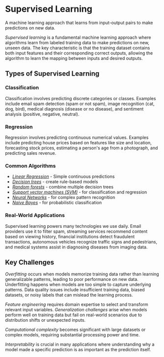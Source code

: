 
<StructuredData 
  title="Supervised Learning" 
  description="A machine learning approach that learns from input-output pairs to make predictions on new data. Supervised learning is a fundamental machine learning approach where algorithms learn from labeled training data to make predictions on new, unseen data." 
  url="https://ai-glossary.com/S/supervised-learning" 
/>

# Supervised Learning

A machine learning approach that learns from input-output pairs to make predictions on new data.

*Supervised learning* is a fundamental machine learning approach where algorithms learn from labeled training data to make predictions on new, unseen data. The key characteristic is that the training dataset contains both input features and their corresponding correct outputs, allowing the algorithm to learn the mapping between inputs and desired outputs.

## Types of Supervised Learning
### Classification
Classification involves predicting discrete categories or classes. Examples include email spam detection (spam or not spam), image recognition (cat, dog, bird), medical diagnosis (disease or no disease), and sentiment analysis (positive, negative, neutral).

### Regression
Regression involves predicting continuous numerical values. Examples include predicting house prices based on features like size and location, forecasting stock prices, estimating a person's age from a photograph, and predicting sales revenue.

### Common Algorithms

- *[Linear Regression](../L/linear-regression)* - Simple continuous predictions
- *[Decision trees](../D/decision-trees)* - create rule-based models
- *[Random forests](../R/random-forests)* - combine multiple decision trees
- *[Support vector machines (SVM)](../S/support-vector-machines)* - for classification and regression
- *[Neural Networks](../N/neural-network)* - for complex pattern recognition
- *[Naive Bayes](../N/naive-bayes)* - for probabilistic classification

### Real-World Applications
Supervised learning powers many technologies we use daily. Email providers use it to filter spam, streaming services recommend content based on viewing history, financial institutions detect fraudulent transactions, autonomous vehicles recognize traffic signs and pedestrians, and medical systems assist in diagnosing diseases from imaging data.

## Key Challenges
*Overfitting* occurs when models memorize training data rather than learning generalizable patterns, leading to poor performance on new data. Underfitting happens when models are too simple to capture underlying patterns. Data quality issues include insufficient training data, biased datasets, or noisy labels that can mislead the learning process.

*Feature engineering* requires domain expertise to select and transform relevant input variables. *Generalization challenges* arise when models perform well on training data but fail on real-world scenarios due to distribution shifts or unexpected inputs.

*Computational complexity* becomes significant with large datasets or complex models, requiring substantial processing power and time. 

*Interpretability* is crucial in many applications where understanding why a model made a specific prediction is as important as the prediction itself.
